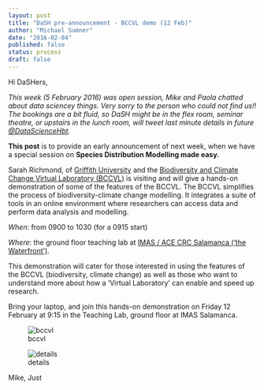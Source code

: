```yaml
---
layout: post
title: "DaSH pre-announcement - BCCVL demo (12 Feb)"
author: "Michael Sumner"
date: "2016-02-04"
published: false
status: process
draft: false
---
```



Hi DaSHers, 

*This week (5 February 2016) was open session,  Mike and Paola chatted about data sciencey things. Very sorry to the person who could not find us!! The bookings are a bit fluid, so DaSH might be in the flex room, seminar theatre, or upstairs in the lunch room, will tweet last minute details in future  [\@DataScienceHbt](https://twitter.com/DataScienceHbt/).* 


**This post** is to provide an early announcement of next week, when we have a special session on **Species Distribution Modelling made easy.**

Sarah Richmond, of [Griffith University](https://www.griffith.edu.au/)  and the [Biodiversity and Climate Change Virtual Laboratory (BCCVL)](https://www.griffith.edu.au/research/research-excellence/climate-resilient-decision-support-toolkit/the-biodiversity-and-climate-change-virtual-laboratory) is visiting and will give a hands-on demonstration of some of the features of the BCCVL. The BCCVL simplifies the process of biodiversity-climate change modelling. It integrates a suite of tools in an online environment where researchers can access data and perform data analysis and modelling.


*When*:  from 0900 to 1030 (for a 0915 start)

*Where*: the ground floor teaching lab at [IMAS / ACE CRC Salamanca (‘the Waterfront’)](https://www.google.com.au/maps/place/Antarctic+Climate+%26+Ecosystems+CRC/@-42.8864995,147.3332809,17.25z/data=!4m2!3m1!1s0x0000000000000000:0x6643069d32752fb7). 


This demonstration will cater for those interested in using the features of the BCCVL (biodiversity, climate change) as well as those who want to understand more about how a 'Virtual Laboratory' can enable and speed up research.

 Bring your laptop, and join this hands-on demonstration on Friday 12 February at 9:15 in the Teaching Lab, ground floor  at IMAS Salamanca.

![bccvl](bccvl/bccvl.png)

![details](bccvl/deets.jpg)


Mike, Just


